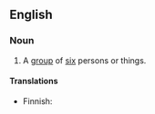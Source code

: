 ==English==
===Noun===
{{en-noun}}

# A [[group]] of [[six]] persons or things.

====Translations====
{{trans-top|group of six}}
* Finnish: {{t|fi|kuusikko}}
{{trans-mid}}
{{trans-bottom}}